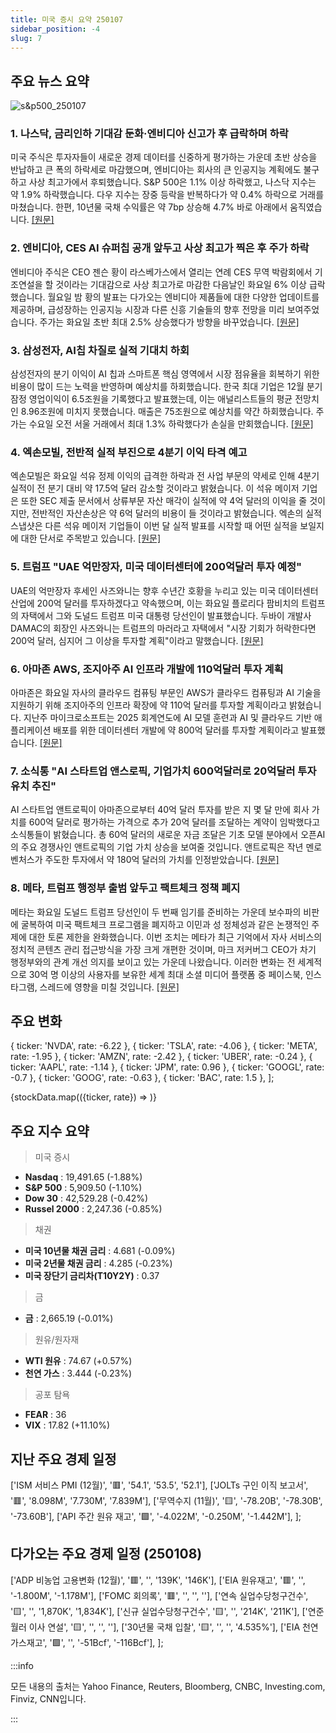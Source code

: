 ```yaml
---
title: 미국 증시 요약 250107
sidebar_position: -4
slug: 7
---
```


## 주요 뉴스 요약

![s&p500_250107](/map/250107.png)

### 1. **나스닥, 금리인하 기대감 둔화·엔비디아 신고가 후 급락하며 하락**

미국 주식은 투자자들이 새로운 경제 데이터를 신중하게 평가하는 가운데 초반 상승을 반납하고 큰 폭의 하락세로 마감했으며, 엔비디아는 회사의 큰 인공지능 계획에도 불구하고 사상 최고가에서 후퇴했습니다. S&P 500은 1.1% 이상 하락했고, 나스닥 지수는 약 1.9% 하락했습니다. 다우 지수는 장중 등락을 반복하다가 약 0.4% 하락으로 거래를 마쳤습니다. 한편, 10년물 국채 수익률은 약 7bp 상승해 4.7% 바로 아래에서 움직였습니다. [[원문]](https://finance.yahoo.com/news/live/stock-market-today-nasdaq-leads-stock-declines-as-traders-pare-rate-cut-bets-nvidia-plummets-after-record-close-210054425.html)

### 2. **엔비디아, CES AI 슈퍼칩 공개 앞두고 사상 최고가 찍은 후 주가 하락**

엔비디아 주식은 CEO 젠슨 황이 라스베가스에서 열리는 연례 CES 무역 박람회에서 기조연설을 할 것이라는 기대감으로 사상 최고가로 마감한 다음날인 화요일 6% 이상 급락했습니다. 월요일 밤 황의 발표는 다가오는 엔비디아 제품들에 대한 다양한 업데이트를 제공하며, 급성장하는 인공지능 시장과 다른 신흥 기술들의 향후 전망을 미리 보여주었습니다. 주가는 화요일 초반 최대 2.5% 상승했다가 방향을 바꾸었습니다. [[원문]](https://finance.yahoo.com/news/nvidia-stock-falls-after-notching-record-high-ahead-of-ces-ai-superchip-debut-210226230.html)

### 3. **삼성전자, AI칩 차질로 실적 기대치 하회**

삼성전자의 분기 이익이 AI 칩과 스마트폰 핵심 영역에서 시장 점유율을 회복하기 위한 비용이 많이 드는 노력을 반영하며 예상치를 하회했습니다. 한국 최대 기업은 12월 분기 잠정 영업이익이 6.5조원을 기록했다고 발표했는데, 이는 애널리스트들의 평균 전망치인 8.96조원에 미치지 못했습니다. 매출은 75조원으로 예상치를 약간 하회했습니다. 주가는 수요일 오전 서울 거래에서 최대 1.3% 하락했다가 손실을 만회했습니다. [[원문]](https://finance.yahoo.com/news/samsung-profit-disappoints-ai-chip-233827638.html)

### 4. **엑손모빌, 전반적 실적 부진으로 4분기 이익 타격 예고**

엑손모빌은 화요일 석유 정제 이익의 급격한 하락과 전 사업 부문의 약세로 인해 4분기 실적이 전 분기 대비 약 17.5억 달러 감소할 것이라고 밝혔습니다. 이 석유 메이저 기업은 또한 SEC 제출 문서에서 상류부문 자산 매각이 실적에 약 4억 달러의 이익을 줄 것이지만, 전반적인 자산손상은 약 6억 달러의 비용이 들 것이라고 밝혔습니다. 엑손의 실적 스냅샷은 다른 석유 메이저 기업들이 이번 달 실적 발표를 시작할 때 어떤 실적을 보일지에 대한 단서로 주목받고 있습니다. [[원문]](https://www.reuters.com/business/energy/exxon-mobil-expects-fourth-quarter-upstream-earnings-ease-2025-01-07/)

### 5. **트럼프 "UAE 억만장자, 미국 데이터센터에 200억달러 투자 예정"**

UAE의 억만장자 후세인 사즈와니는 향후 수년간 호황을 누리고 있는 미국 데이터센터 산업에 200억 달러를 투자하겠다고 약속했으며, 이는 화요일 플로리다 팜비치의 트럼프의 자택에서 그와 도널드 트럼프 미국 대통령 당선인이 발표했습니다. 두바이 개발사 DAMAC의 회장인 사즈와니는 트럼프의 마러라고 자택에서 "시장 기회가 허락한다면 200억 달러, 심지어 그 이상을 투자할 계획"이라고 말했습니다. [[원문]](https://www.reuters.com/world/us/trump-announces-20-bln-investment-us-data-centers-2025-01-07/)

### 6. **아마존 AWS, 조지아주 AI 인프라 개발에 110억달러 투자 계획**

아마존은 화요일 자사의 클라우드 컴퓨팅 부문인 AWS가 클라우드 컴퓨팅과 AI 기술을 지원하기 위해 조지아주의 인프라 확장에 약 110억 달러를 투자할 계획이라고 밝혔습니다. 지난주 마이크로소프트는 2025 회계연도에 AI 모델 훈련과 AI 및 클라우드 기반 애플리케이션 배포를 위한 데이터센터 개발에 약 800억 달러를 투자할 계획이라고 발표했습니다. [[원문]](https://www.reuters.com/technology/artificial-intelligence/amazon-says-aws-plans-invest-least-11-bln-georgia-ai-infrastructure-2025-01-07/)

### 7. **소식통 "AI 스타트업 앤스로픽, 기업가치 600억달러로 20억달러 투자유치 추진"**

AI 스타트업 앤트로픽이 아마존으로부터 40억 달러 투자를 받은 지 몇 달 만에 회사 가치를 600억 달러로 평가하는 가격으로 추가 20억 달러를 조달하는 계약이 임박했다고 소식통들이 밝혔습니다. 총 60억 달러의 새로운 자금 조달은 기초 모델 분야에서 오픈AI의 주요 경쟁사인 앤트로픽의 기업 가치 상승을 보여줄 것입니다. 앤트로픽은 작년 멘로 벤처스가 주도한 투자에서 약 180억 달러의 가치를 인정받았습니다. [[원문]](https://www.reuters.com/technology/artificial-intelligence/anthropic-raise-2-bln-deal-valuing-ai-startup-60-bln-wsj-reports-2025-01-07/)

### 8. **메타, 트럼프 행정부 출범 앞두고 팩트체크 정책 폐지**

메타는 화요일 도널드 트럼프 당선인이 두 번째 임기를 준비하는 가운데 보수파의 비판에 굴복하여 미국 팩트체크 프로그램을 폐지하고 이민과 성 정체성과 같은 논쟁적인 주제에 대한 토론 제한을 완화했습니다. 이번 조치는 메타가 최근 기억에서 자사 서비스의 정치적 콘텐츠 관리 접근방식을 가장 크게 개편한 것이며, 마크 저커버그 CEO가 차기 행정부와의 관계 개선 의지를 보이고 있는 가운데 나왔습니다. 이러한 변화는 전 세계적으로 30억 명 이상의 사용자를 보유한 세계 최대 소셜 미디어 플랫폼 중 페이스북, 인스타그램, 스레드에 영향을 미칠 것입니다. [[원문]](https://www.reuters.com/technology/meta-ends-third-party-fact-checking-program-adopts-x-like-community-notes-model-2025-01-07/)

## 주요 변화

  { ticker: 'NVDA', rate: -6.22 },
  { ticker: 'TSLA', rate: -4.06 },
  { ticker: 'META', rate: -1.95 },
  { ticker: 'AMZN', rate: -2.42 },
  { ticker: 'UBER', rate: -0.24 },
  { ticker: 'AAPL', rate: -1.14 },
  { ticker: 'JPM', rate: 0.96 },
  { ticker: 'GOOGL', rate: -0.7 },
  { ticker: 'GOOG', rate: -0.63 },
  { ticker: 'BAC', rate: 1.5 },
];

{stockData.map(({ticker, rate}) => <StockCardMini key={ticker} ticker={ticker} rate={rate}></StockCardMini>)}

## 주요 지수 요약

> 미국 증시

- **Nasdaq** : 19,491.65 (-1.88%)
- **S&P 500** : 5,909.50 (-1.10%)
- **Dow 30** : 42,529.28 (-0.42%)
- **Russel 2000** : 2,247.36 (-0.85%)

> 채권

- **미국 10년물 채권 금리** : 4.681 (-0.09%)
- **미국 2년물 채권 금리** : 4.285 (-0.23%)
- **미국 장단기 금리차(T10Y2Y)** : 0.37

> 금

- **금** : 2,665.19 (-0.01%)

> 원유/원자재

- **WTI 원유** : 74.67 (+0.57%)
- **천연 가스** : 3.444 (-0.23%)

> 공포 탐욕

- **FEAR** : 36
- **VIX** : 17.82 (+11.10%)

## 지난 주요 경제 일정

  ['ISM 서비스 PMI (12월)', '🟥', '54.1', '53.5', '52.1'],
  ['JOLTs 구인 이직 보고서', '🟥', '8.098M', '7.730M', '7.839M'],
  ['무역수지 (11월)', '🟨', '-78.20B', '-78.30B', '-73.60B'],
  ['API 주간 원유 재고', '🟩', '-4.022M', '-0.250M', '-1.442M'],
];

<EconomicCalendar data={eventsData} />

## 다가오는 주요 경제 일정 (250108)

  ['ADP 비농업 고용변화 (12월)', '🟥', '', '139K', '146K'],
  ['EIA 원유재고', '🟥', '', '-1.800M', '-1.178M'],
  ['FOMC 회의록', '🟥', '', '', ''],
  ['연속 실업수당청구건수', '🟨', '', '1,870K', '1,834K'],
  ['신규 실업수당청구건수', '🟨', '', '214K', '211K'],
  ['연준 월러 이사 연설', '🟨', '', '', ''],
  ['30년물 국채 입찰', '🟨', '', '', '4.535%'],
  ['EIA 천연가스재고', '🟩', '', '-51Bcf', '-116Bcf'],
];

<EconomicCalendar data={nextEventsData} />

:::info

모든 내용의 출처는 Yahoo Finance, Reuters, Bloomberg, CNBC, Investing.com, Finviz, CNN입니다.

:::
